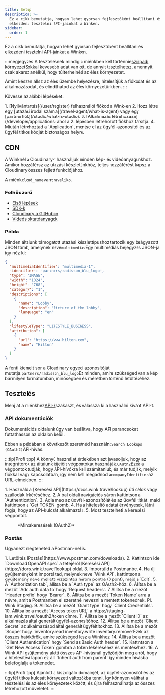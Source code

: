 ```yaml
---
title: Setup
description: >-
  Ez a cikk bemutatja, hogyan lehet gyorsan fejlesztőként beállítani és
  elkezdeni tesztelni API-jainkat a Winken.
sidebar:
  order: 1
---
```


Ez a cikk bemutatja, hogyan lehet gyorsan fejlesztőként beállítani és elkezdeni tesztelni API-jainkat a Winken.

:::megjegyzés
A tesztelésnek mindig a miénkben kell történnie[színpadi környezet](/getting-started/environments)Sokkal kevesebb adat van ott, de annyit tesztelhetsz, amennyit csak akarsz anélkül, hogy túlterhelnéd az éles környezetet.

Amint készen állsz az éles üzembe helyezésre, hitelesítjük a fiókodat és az alkalmazásodat, és elindíthatod az éles környezetünkben.
:::

Kövesse az alábbi lépéseket:

<Steps>
  1. [Nyilvántartás](/user/register) felhasználói fiókod a Wink-en
  2. Hozz létre egy [utazási irodai számla](/travel-agent/what-is-agent) vagy egy [partnerfiók](/studio/what-is-studio).
  3. [Alkalmazás létrehozása](/developer/applications) ahol a 2. lépésben létrehozott fiókhoz társítja.
  4. Miután létrehoztad a `Application`, mentse el az ügyfél-azonosítót és az ügyfél titkos kódját biztonságos helyre.
</Steps>


## CDN

A Winknél a Cloudinary-t használjuk minden kép- és videóanyagunkhoz. Amikor hozzáférsz az utazási készletünkhöz, teljes hozzáférést kapsz a Cloudinary összes fejlett funkciójához.

A miénk`cloud_name`van`traveliko`.

### Felhőszerű

* [Első lépések](https://cloudinary.com/documentation/dev_kickstart)
* [SDK-k](https://cloudinary.com/documentation/cloudinary_sdks)
* [Cloudinary a GitHubon](https://github.com/cloudinary)
* [Videós oktatóanyagok](https://cloudinary.com/documentation/cloudinary_sdks_tutorials)

### Példa

Minden általunk támogatott utazási készlettípushoz tartozik egy beágyazott JSON tömb, amelynek neve`multimedias`Egy multimédiás bejegyzés JSON-ja így néz ki:

```json {3}
{
  "multimediaIdentifier": "multimedia-1",
  "identifier": "partners/radisson_blu_logo",
  "type": "IMAGE",
  "width": "1024",
  "height": "768",
  "category": "1",
  "descriptions": [
    {
      "name": "Lobby",
      "description": "Picture of the lobby",
      "language": "en"
    }
  ],
  "lifestyleType": "LIFESTYLE_BUSINESS",
  "attribution": [
    {
      "url": "https://www.hilton.com",
      "name": "Hilton"
    }
  ]
}
```

A fenti kiemelt sor a Cloudinary egyedi azonosítóját mutatja.`partners/radisson_blu_logo`Ez minden, amire szükséged van a kép bármilyen formátumban, minőségben és méretben történő letöltéséhez.

## Tesztelés

Menj át a miénkhez[API-k](/developer/apis)szakaszt, és válassza ki a használni kívánt API-t.

### API dokumentációk

Dokumentációs oldalunk úgy van beállítva, hogy API parancsokat futtathasson az oldalon belül.

Ebben a példában a következőt szeretnéd használni:`Search Lookups (OAuth2)`API-hívás.

:::tip\[Profi tipp]
A könnyű használat érdekében azt javasoljuk, hogy az integrátorok az általunk kijelölt végpontokat használják.`OAuth2`Ezek a végpontok tudják, hogy API-hívókra kell számítaniuk, és már tudják, melyik fiókkal vagy kapcsolatban, így nem kell megadnod a`companyIdentifier`az URL-címeidben.
:::

<Steps>
  1. Használd a [Keresési API](https://docs.wink.travel/lookup) úti célok vagy szállodák lekéréséhez.
  2. A bal oldali navigációs sávon kattintson a `Authentication`.
  3. Adja meg az ügyfél-azonosítóját és az ügyfél titkát, majd kattintson a `Get TOKEN` gomb.
  4. Ha a hitelesítő adatai érvényesek, látni fogja, hogy az API-kulcsát alkalmazták.
  5. Most tesztelheti a keresési végpontot.
</Steps>


<figure>
  <CloudinaryImage width="700" height="265" resize="scale" quality="best" alt="Keresési API végpont" src="academy/lookup-api-call" errorImage="noimage_opaque_nyrtl0.png" />

  <figcaption>*Mintakeresések (OAuth2)*</figcaption>
</figure>


### Postás

Ugyanezt megteheted a Postman-nel is.

<Steps>
  1. Letöltés [Postás](https://www.postman.com/downloads).
  2. Kattintson ide `Download OpenAPI spec` a tetejéről [Keresési API](https://docs.wink.travel/lookup) oldal.
  3. Importáld a Postmanbe.
  4. Ha új gyűjteményként importáltad, melynek neve `Wink API`, kattintson a gyűjtemény neve melletti vízszintes három pontra (3 pont), majd a `Edit`.
  5. A `Authorization tab`, állítsa be a `Auth type` az OAuth2-höz.
  6. Állítsa be a mezőt `Add auth data to` hogy `Request headers`.
  7. Állítsa be a mezőt `Header prefix` hogy `Bearer`.
  8. Állítsa be a mezőt `Token Name` arra a névre, amit a Postmanben el szeretnél nevezni a mentett tokenednek. Pl. Wink Staging.
  9. Állítsa be a mezőt `Grant type` hogy `Client Credentials`.
  10. Állítsa be a mezőt `Access token URL` a https://staging-iam.wink.travel/oauth2/token címre.
  11. Állítsa be a mezőt `Client ID` az alkalmazás által generált ügyfél-azonosítóhoz.
  12. Állítsa be a mezőt `Client Secret` az alkalmazásod által generált ügyféltitokhoz.
  13. Állítsa be a mezőt `Scope` hogy `inventory.read inventory.write inventory.remove`Ezek az összes hatókörök, amire szükséged lesz a Winkhez.
  14. Állítsa be a mezőt `Client Authentication` hogy `Send as Basic Auth header`.
  15. Kattintson a `Get New Access Token` gombra a token lekéréséhez és mentéséhez.
  16. A Wink API gyűjtemény alatti összes API-hívásnál győződjön meg arról, hogy a hitelesítési lapon ez áll: `Inherit auth from parent` így minden hívásba belefoglalja a tokenedet.
</Steps>


:::tip\[Profi tipp]
Ajánlott a kiszolgáló domainjét, az ügyfél-azonosítót és az ügyfél titkos kulcsát környezeti változókba tenni. Így könnyen válthat a tesztelési és az éles környezetek között, és újra felhasználhatja az összes létrehozott műveletet.
:::

